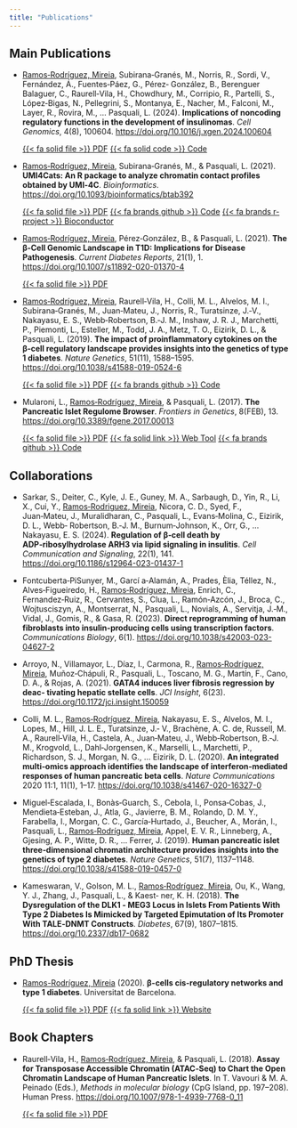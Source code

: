 ```yaml
---
title: "Publications"
---
```


## Main Publications

-   [Ramos‑Rodríguez, Mireia]{.underline}, Subirana‑Granés, M., Norris, R., Sordi, V., Fernández, Á., Fuentes‑Páez, G., Pérez‑ González, B., Berenguer Balaguer, C., Raurell‑Vila, H., Chowdhury, M., Corripio, R., Partelli, S., López‑Bigas, N., Pellegrini, S., Montanya, E., Nacher, M., Falconi, M., Layer, R., Rovira, M., … Pasquali, L. (2024). **Implications of noncoding regulatory functions in the development of insulinomas**. *Cell Genomics*, 4(8), 100604. <https://doi.org/10.1016/j.xgen.2024.100604>

    [{{< fa solid file >}} PDF](/files/RamosRodriguez2024_insulinomas.pdf){.btn .btn-outline-primary .btn-sm role="button"} [{{< fa solid code >}} Code](https://zenodo.org/records/10994981){.btn .btn-outline-primary .btn-sm role="button"}

-   [Ramos‑Rodríguez, Mireia]{.underline}, Subirana‑Granés, M., & Pasquali, L. (2021). **UMI4Cats: An R package to analyze chromatin contact profiles obtained by UMI‑4C**. *Bioinformatics*. <https://doi.org/10.1093/bioinformatics/btab392>

    [{{< fa solid file >}} PDF](/files/RamosRodriguez2021_umi4cats.pdf){.btn .btn-outline-primary .btn-sm role="button"} [{{< fa brands github >}} Code](https://github.com/Pasquali-lab/UMI4Cats){.btn .btn-outline-primary .btn-sm role="button"} [{{< fa brands r-project >}} Bioconductor](https://bioconductor.org/packages/release/bioc/html/UMI4Cats.html){.btn .btn-outline-primary .btn-sm role="button"}

-   [Ramos‑Rodríguez, Mireia]{.underline}, Pérez‑González, B., & Pasquali, L. (2021). **The β‑Cell Genomic Landscape in T1D: Implications for Disease Pathogenesis**. *Current Diabetes Reports*, 21(1), 1. <https://doi.org/10.1007/s11892-020-01370-4>

    [{{< fa solid file >}} PDF](/files/RamosRodriguez2021_reviewT1D.pdf){.btn .btn-outline-primary .btn-sm role="button"}

-   [Ramos‑Rodríguez, Mireia]{.underline}, Raurell‑Vila, H., Colli, M. L., Alvelos, M. I., Subirana‑Granés, M., Juan‑Mateu, J., Norris, R., Turatsinze, J.‑V., Nakayasu, E. S., Webb‑Robertson, B.‑J. M., Inshaw, J. R. J., Marchetti, P., Piemonti, L., Esteller, M., Todd, J. A., Metz, T. O., Eizirik, D. L., & Pasquali, L. (2019). **The impact of proinflammatory cytokines on the β‑cell regulatory landscape provides insights into the genetics of type 1 diabetes**. *Nature Genetics*, 51(11), 1588–1595. <https://doi.org/10.1038/s41588-019-0524-6>

    [{{< fa solid file >}} PDF](/files/RamosRodriguez2019_cyt.pdf){.btn .btn-outline-primary .btn-sm role="button"} [{{< fa brands github >}} Code](https://mireia-bioinfo.github.io/phdthesis_code/){.btn .btn-outline-primary .btn-sm role="button"}

-   Mularoni, L., [Ramos‑Rodríguez, Mireia]{.underline}, & Pasquali, L. (2017). **The Pancreatic Islet Regulome Browser**. *Frontiers in Genetics*, 8(FEB), 13. <https://doi.org/10.3389/fgene.2017.00013>

    [{{< fa solid file >}} PDF](/files/Mularoni2017_pirb.pdf){.btn .btn-outline-primary .btn-sm role="button"} [{{< fa solid link >}} Web Tool](isletregulome.org){.btn .btn-outline-primary .btn-sm role="button"} [{{< fa brands github >}} Code](https://github.com/mireia-bioinfo/PIRB_shinyApp){.btn .btn-outline-primary .btn-sm role="button"}

## Collaborations

-   Sarkar, S., Deiter, C., Kyle, J. E., Guney, M. A., Sarbaugh, D., Yin, R., Li, X., Cui, Y., [Ramos‑Rodriguez, Mireia]{.underline}, Nicora, C. D., Syed, F., Juan‑Mateu, J., Muralidharan, C., Pasquali, L., Evans‑Molina, C., Eizirik, D. L., Webb‑ Robertson, B.‑J. M., Burnum‑Johnson, K., Orr, G., … Nakayasu, E. S. (2024). **Regulation of β‑cell death by ADP‑ribosylhydrolase ARH3 via lipid signaling in insulitis**. *Cell Communication and Signaling*, 22(1), 141. <https://doi.org/10.1186/s12964-023-01437-1>

-   Fontcuberta‑PiSunyer, M., Garcı́ a‑Alamán, A., Prades, Èlia, Téllez, N., Alves‑Figueiredo, H., [Ramos‑Rodríguez, Mireia]{.underline}, Enrich, C., Fernandez‑Ruiz, R., Cervantes, S., Clua, L., Ramón‑Azcón, J., Broca, C., Wojtusciszyn, A., Montserrat, N., Pasquali, L., Novials, A., Servitja, J.‑M., Vidal, J., Gomis, R., & Gasa, R. (2023). **Direct reprogramming of human fibroblasts into insulin‑producing cells using transcription factors**. *Communications Biology*, 6(1). <https://doi.org/10.1038/s42003-023-04627-2>

-   Arroyo, N., Villamayor, L., Díaz, I., Carmona, R., [Ramos‑Rodríguez, Mireia]{.underline}, Muñoz‑Chápuli, R., Pasquali, L., Toscano, M. G., Martín, F., Cano, D. A., & Rojas, A. (2021). **GATA4 induces liver fibrosis regression by deac‑ tivating hepatic stellate cells**. *JCI Insight*, 6(23). <https://doi.org/10.1172/jci.insight.150059>

-   Colli, M. L., [Ramos‑Rodríguez, Mireia]{.underline}, Nakayasu, E. S., Alvelos, M. I., Lopes, M., Hill, J. L. E., Turatsinze, J.‑ V., Brachène, A. C. de, Russell, M. A., Raurell‑Vila, H., Castela, A., Juan‑Mateu, J., Webb‑Robertson, B.‑J. M., Krogvold, L., Dahl‑Jorgensen, K., Marselli, L., Marchetti, P., Richardson, S. J., Morgan, N. G., … Eizirik, D. L. (2020). **An integrated multi‑omics approach identifies the landscape of interferon‑mediated responses of human pancreatic beta cells**. *Nature Communications* 2020 11:1, 11(1), 1–17. <https://doi.org/10.1038/s41467-020-16327-0>

-   Miguel‑Escalada, I., Bonàs‑Guarch, S., Cebola, I., Ponsa‑Cobas, J., Mendieta‑Esteban, J., Atla, G., Javierre, B. M., Rolando, D. M. Y., Farabella, I., Morgan, C. C., García‑Hurtado, J., Beucher, A., Morán, I., Pasquali, L., [Ramos‑Rodríguez, Mireia]{.underline}, Appel, E. V. R., Linneberg, A., Gjesing, A. P., Witte, D. R., … Ferrer, J. (2019). **Human pancreatic islet three‑dimensional chromatin architecture provides insights into the genetics of type 2 diabetes**. *Nature Genetics*, 51(7), 1137–1148. <https://doi.org/10.1038/s41588-019-0457-0>

-   Kameswaran, V., Golson, M. L., [Ramos‑Rodríguez, Mireia]{.underline}, Ou, K., Wang, Y. J., Zhang, J., Pasquali, L., & Kaest‑ ner, K. H. (2018). **The Dysregulation of the DLK1 ‑ MEG3 Locus in Islets From Patients With Type 2 Diabetes Is Mimicked by Targeted Epimutation of Its Promoter With TALE‑DNMT Constructs**. *Diabetes*, 67(9), 1807–1815. <https://doi.org/10.2337/db17-0682>

## PhD Thesis

-   [Ramos-Rodríguez, Mireia]{.underline} (2020). **β-cells cis-regulatory networks and type 1 diabetes**. Universitat de Barcelona.

    [{{< fa solid file >}} PDF](/files/MRR_PhD_THESIS.pdf){.btn .btn-outline-primary .btn-sm role="button"} [{{< fa solid link >}} Website](https://mireia-bioinfo.github.io/phdthesis_code/){.btn .btn-outline-primary .btn-sm role="button"}

## Book Chapters

-   Raurell‑Vila, H., [Ramos‑Rodríguez, Mireia]{.underline}, & Pasquali, L. (2018). **Assay for Transposase Accessible Chromatin (ATAC‑Seq) to Chart the Open Chromatin Landscape of Human Pancreatic Islets**. In T. Vavouri & M. A. Peinado (Eds.), *Methods in molecular biology* (CpG Island, pp. 197–208). Human Press. <https://doi.org/10.1007/978-1-4939-7768-0_11>

    [{{< fa solid file >}} PDF](/files/Raurell2018_atacseq.pdf){.btn .btn-outline-primary .btn-sm role="button"}
